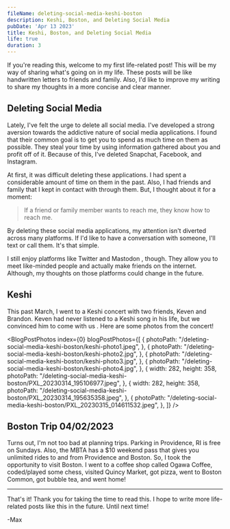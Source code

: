 ```yaml
---
fileName: deleting-social-media-keshi-boston
description: Keshi, Boston, and Deleting Social Media
pubDate: 'Apr 13 2023'
title: Keshi, Boston, and Deleting Social Media
life: true
duration: 3
---
```




If you're reading this, welcome to my first life-related post! This will be my way of sharing what's going on in my life. These posts will be like handwritten letters to friends and family. Also, I'd like to improve my writing to share my thoughts in a more concise and clear manner.

## Deleting Social Media

Lately, I've felt the urge to delete all social media. I've developed a strong aversion towards the addictive nature of social media applications. I found that their common goal is to get you to spend as much time on them as possible. They steal your time by using information gathered about you and profit off of it. Because of this, I've deleted Snapchat, Facebook, and Instagram.

At first, it was difficult deleting these applications. I had spent a considerable amount of time on them in the past. Also, I had friends and family that I kept in contact with through them. But, I thought about it for a moment:

> If a friend or family member wants to reach me, they know how to reach me.

By deleting these social media applications, my attention isn't diverted across many platforms. If I'd like to have a conversation with someone, I'll text or call them. It's that simple.

I still enjoy platforms like Twitter <span class="i-carbon-logo-twitter"></span> and Mastodon <span class="i-carbon-logo-mastodon"></span>, though. They allow you to meet like-minded people and actually make friends on the internet. Although, my thoughts on those platforms could change in the future.

## Keshi

This past March, I went to a Keshi concert with two friends, Keven and Brandon. Keven had never listened to a Keshi song in his life, but we convinced him to come with us <span class="i-twemoji-face-with-tears-of-joy"></span>. Here are some photos from the concert!

<BlogPostPhotos 
  index={0}
  blogPostPhotos={[
    {
        photoPath: "/deleting-social-media-keshi-boston/keshi-photo1.jpeg", 
    },
    {
        photoPath: "/deleting-social-media-keshi-boston/keshi-photo2.jpg", 
    },
    {
        photoPath: "/deleting-social-media-keshi-boston/keshi-photo3.jpg", 
    },
    {
        photoPath: "/deleting-social-media-keshi-boston/keshi-photo4.jpg", 
    },
    {
        width: 282,
        height: 358,
        photoPath: "/deleting-social-media-keshi-boston/PXL_20230314_195106977.jpeg", 
    },
    {
        width: 282,
        height: 358,
        photoPath: "/deleting-social-media-keshi-boston/PXL_20230314_195635358.jpeg", 
    },
    {
        photoPath: "/deleting-social-media-keshi-boston/PXL_20230315_014611532.jpeg", 
    },
  ]}
/>


## Boston Trip 04/02/2023

Turns out, I'm not too bad at planning trips. Parking in Providence, RI is free on Sundays. Also, the MBTA has a $10 weekend pass that gives you unlimited rides to and from Providence and Boston. So, I took the opportunity to visit Boston. I went to a coffee shop called Ogawa Coffee, coded/played some chess, visited Quincy Market, got pizza, went to Boston Common, got bubble tea, and went home!

---

That's it! Thank you for taking the time to read this. I hope to write more life-related posts like this in the future. Until next time!

-Max
